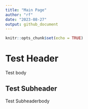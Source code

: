 ```yaml
---
title: "Main Page"
author: "rf"
date: "2023-08-27"
output: github_document
---
```


```r
knitr::opts_chunk$set(echo = TRUE)
```

# Test Header

Test body

## Test Subheader

Test Subheaderbody